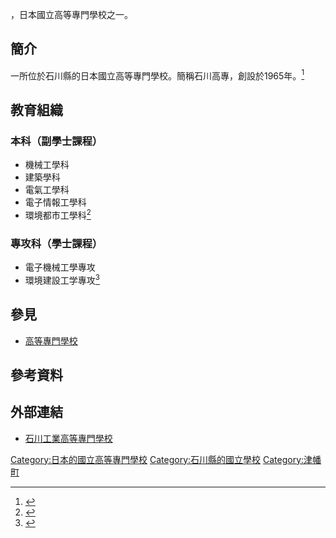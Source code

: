 {{expand|time=2016-10-22T09:53:53+00:00}}
{{Infobox School
| name           = 石川工業高等專門學校
| other_name     = 
| image          =[[File:Ishikawa-NCT_200509.jpg|270px]]
| caption        = 
| established    = 1965年
| type           = [[國立|國立]]
| legal_person   = {{tsl|ja|国立高等専門学校機構|國立高等專門學校機構}}

| free_label     = 學科
| free_text      = 機械工學科<br>建築学科<br>電氣工学科<br>電子情報工学科<br>環境都市工學科
| free_label2    = 專攻科
| free_text2     = 電子機械工學專攻<br>環境建設工学專攻
| address        = {{JPN}}[[石川県|石川県]][[河北郡|河北郡]][[津幡町|津幡町]]北中条タ1
| location       = 
| website        = [https://www.ishikawa-nct.ac.jp/ 官方網站]
}}
{{nihongo|'''石川工業高等專門學校'''|石川工業高等専門学校／いしかわこうぎょうこうとうせんもんがっこう |3=National Institute of Technology, Ishikawa College}}，日本國立高等專門學校之一。
==簡介==
一所位於石川縣的日本國立高等專門學校。簡稱石川高專，創設於1965年。<ref>{{cite web|url=http://xinde.yunshiji.net/index/school/347/965|title=[日本]石川工业高等专门学校信德留学}}{{dead link|date=2018年4月 |bot=InternetArchiveBot |fix-attempted=yes }}{{zh-cn}}</ref>
==教育組織==
===本科（副學士課程）===
* 機械工學科
* 建築學科
* 電氣工學科
* 電子情報工學科
* 環境都市工學科<ref>{{cite web|url=https://www.ishikawa-nct.ac.jp/dept/|title=国立高専機構 石川工專-学科|accessdate=2016-10-22|archive-date=2016-08-22|archive-url=https://web.archive.org/web/20160822040733/http://www.ishikawa-nct.ac.jp/dept/|dead-url=no}}{{ja}}</ref>
===專攻科（學士課程）===
* 電子機械工學專攻
* 環境建設工学專攻<ref>{{cite web|url=https://www.ishikawa-nct.ac.jp/adv/|title=国立高専機構 石川工專-専攻科|accessdate=2016-10-22|archive-date=2016-10-22|archive-url=https://web.archive.org/web/20161022152502/https://www.ishikawa-nct.ac.jp/adv/|dead-url=no}}{{ja}}</ref>

==參見==
*[[高等專門學校|高等專門學校]]
==參考資料==
{{reflist}}

==外部連結==
*[https://www.ishikawa-nct.ac.jp/  石川工業高等專門學校] {{Wayback|url=https://www.ishikawa-nct.ac.jp/ |date=20161006171130 }}

[[Category:日本的國立高等專門學校|Category:日本的國立高等專門學校]]
[[Category:石川縣的國立學校|Category:石川縣的國立學校]]
[[Category:津幡町|Category:津幡町]]
{{高等專門學校}}